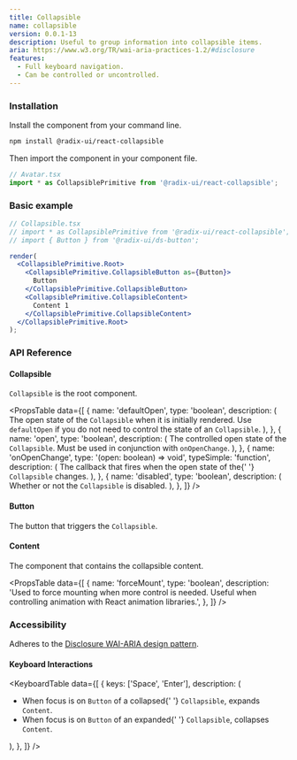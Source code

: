 ```yaml
---
title: Collapsible
name: collapsible
version: 0.0.1-13
description: Useful to group information into collapsible items.
aria: https://www.w3.org/TR/wai-aria-practices-1.2/#disclosure
features:
  - Full keyboard navigation.
  - Can be controlled or uncontrolled.
---
```


### Installation

Install the component from your command line.

```bash
npm install @radix-ui/react-collapsible
```

Then import the component in your component file.

```jsx
// Avatar.tsx
import * as CollapsiblePrimitive from '@radix-ui/react-collapsible';
```

### Basic example

```jsx live manual
// Collapsible.tsx
// import * as CollapsiblePrimitive from '@radix-ui/react-collapsible';
// import { Button } from '@radix-ui/ds-button';

render(
  <CollapsiblePrimitive.Root>
    <CollapsiblePrimitive.CollapsibleButton as={Button}>
      Button
    </CollapsiblePrimitive.CollapsibleButton>
    <CollapsiblePrimitive.CollapsibleContent>
      Content 1
    </CollapsiblePrimitive.CollapsibleContent>
  </CollapsiblePrimitive.Root>
);
```

### API Reference

#### Collapsible

`Collapsible` is the root component.

<PropsTable
  data={[
    {
      name: 'defaultOpen',
      type: 'boolean',
      description: (
        <span>
          The open state of the <Code>Collapsible</Code> when it is
          initially rendered. Use <Code>defaultOpen</Code> if you do
          not need to control the state of an <Code>Collapsible</Code>.
        </span>
      ),
    },
    {
      name: 'open',
      type: 'boolean',
      description: (
        <span>
          The controlled open state of the <Code>Collapsible</Code>.
          Must be used in conjunction with <Code>onOpenChange</Code>.
        </span>
      ),
    },
    {
      name: 'onOpenChange',
      type: '(open: boolean) => void',
      typeSimple: 'function',
      description: (
        <span>
          The callback that fires when the open state of the{' '}
          <Code>Collapsible</Code> changes.
        </span>
      ),
    },
    {
      name: 'disabled',
      type: 'boolean',
      description: (
        <span>
          Whether or not the <Code>Collapsible</Code> is disabled.
        </span>
      ),
    },
  ]}
/>

#### Button

The button that triggers the `Collapsible`.

#### Content

The component that contains the collapsible content.

<PropsTable
  data={[
    {
      name: 'forceMount',
      type: 'boolean',
      description:
        'Used to force mounting when more control is needed. Useful when controlling animation with React animation libraries.',
    },
  ]}
/>

### Accessibility

Adheres to the [Disclosure WAI-ARIA design pattern](https://www.w3.org/TR/wai-aria-practices-1.2/#disclosure).

#### Keyboard Interactions

<KeyboardTable
  data={[
    {
      keys: ['Space', 'Enter'],
      description: (
        <ul>
          <li>
            When focus is on <Code>Button</Code> of a collapsed{' '}
            <Code>Collapsible</Code>, expands <Code>Content</Code>.
          </li>
          <li>
            When focus is on <Code>Button</Code> of an expanded{' '}
            <Code>Collapsible</Code>, collapses <Code>Content</Code>.
          </li>
        </ul>
      ),
    },
  ]}
/>
